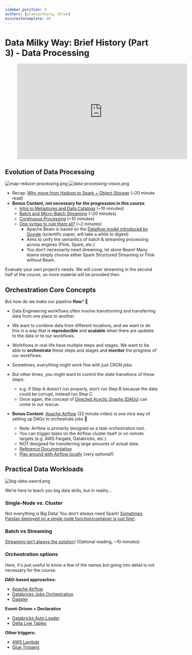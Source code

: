 ```yaml
---
sidebar_position: 4
authors: [plaosunthara, tklae]
minutesToComplete: 40
---
```


# Data Milky Way: Brief History (Part 3) - Data Processing

<div style={{textAlign: 'center'}}>

<figure class="video-container">
    <iframe width="560" height="315" src="https://www.youtube.com/embed/Uc-Wtem-lyw" title="YouTube video player" frameborder="0" allow="accelerometer; autoplay; clipboard-write; encrypted-media; gyroscope; picture-in-picture" allowfullscreen></iframe>
</figure>

</div>


## Evolution of Data Processing
<div style={{textAlign: 'center'}}>

![map-reduce-processing.png](./assets/map-reduce-processing.png)
![data-processing-vision.png](./assets/data-processing-vision.png)

</div>

* Recap: [Why move from Hadoop to Spark + Object Storage](https://www.xplenty.com/blog/apache-spark-vs-hadoop-mapreduce/) (~20 minute read)
* **Bonus Content, not necessary for the progression in this course**:
    * [Intro to Metastores and Data Catalogs](https://lakefs.io/metadata-management-hive-metastore-vs-aws-glue/) (~10 minutes)
    * [Batch and Micro-Batch Streaming](https://www.upsolver.com/blog/batch-stream-a-cheat-sheet) (~20 minutes)
    * [Continuous Processing](https://hazelcast.com/glossary/stream-processing/) (~10 minutes)
    * [One syntax to rule them all?](https://beam.apache.org/) (~2 minutes)
        * Apache Beam is based on the [Dataflow model introduced by Google](https://storage.googleapis.com/pub-tools-public-publication-data/pdf/43864.pdf) (scientific paper, will take a while to digest)
        * Aims to unify the semantics of batch & streaming processing across engines (Flink, Spark, etc.)
        * You don’t necessarily need streaming, let alone Beam! Many teams simply choose either Spark Structured Streaming or Flink without Beam.

Evaluate your own project’s needs.
We will cover streaming in the second half of the course, so more material will be provided then.



## Orchestration Core Concepts
But how do we make our pipeline **flow**? 🌊

* Data Engineering workflows often involve transforming and transferring data from one place to another.
* We want to combine data from different locations, and we want to do this in a way that is **reproducible** and **scalable** when
  there are updates to the data or to our workflows.
* Workflows in real-life have multiple steps and stages. We want to be able to **orchestrate** these steps and stages and
  **monitor** the progress of our workflows.
* Sometimes, everything might work fine with just CRON jobs.
* But other times, you might want to control the state transitions of these steps:
  * e.g. if Step A doesn’t run properly, don’t run Step B because the data could be corrupt, instead run Step C.
  * Once again, the concept of [Directed Acyclic Graphs (DAGs)](https://en.wikipedia.org/wiki/Directed_acyclic_graph) can come to our rescue.


* **Bonus Content**: [Apache Airflow](https://www.youtube.com/watch?v=XD7euLOzKbs&ab_channel=SFPython) (32 minute video) is one nice way of setting up DAGs to orchestrate jobs 🌈
  * Note: Airflow is primarily designed as a task orchestration tool.
  * You can trigger tasks on the Airflow cluster itself or on remote targets (e.g. AWS Fargate, Databricks, etc.).
  * NOT designed for transferring large amounts of actual data.
  * [Reference Documentation](https://airflow.apache.org/docs/apache-airflow/1.10.1/#beyond-the-horizon)
  * [Play around with Airflow locally](https://github.com/kelseymok/airflow/) (very optional!)



## Practical Data Workloads

<div style={{textAlign: 'center'}}>

![big-data-sword.png](./assets/big-data-sword.png)

We’re here to teach you big data skills, but in reality...

</div>

### Single-Node vs. Cluster
Not everything is Big Data! You don’t always need Spark!
[Sometimes Pandas deployed on a single node function/container is just fine!](https://www.indellient.com/blog/a-journey-from-pandas-to-spark-data-frames/).

### Batch vs Streaming
[Streaming isn’t always the solution](https://www.section.io/engineering-education/batch-processing-vs-stream-processing/)! (Optional reading, ~10 minutes)

### Orchestration options
Here, it's just useful to know a few of the names but going into detail is not necessary for the course.

**DAG-based approaches:**
* [Apache Airflow](https://airflow.apache.org/)
* [Databricks Jobs Orchestration](https://databricks.com/blog/2021/07/13/announcement-orchestrating-multiple-tasks-with-databricks-jobs-public-preview.html)
* [Dagster](https://dagster.io/)

**Event-Driven + Declarative**
* [Databricks Auto Loader](https://databricks.com/discover/demos/delta-lake-data-integration-demo-auto-loader-and-copy-into)
* [Delta Live Tables](https://databricks.com/discover/demos/delta-live-tables-demo)

**Other triggers:**
* [AWS Lambda](https://aws.amazon.com/lambda/)
* [Glue Triggers](https://docs.aws.amazon.com/glue/latest/dg/trigger-job.html)



